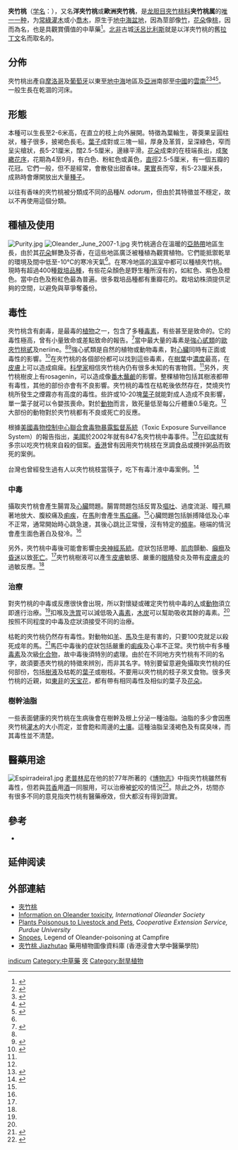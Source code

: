{{Speciesbox
| image = Nerium oleander flowers leaves.jpg
| image_caption = 夾竹桃的花朵
| display parents=2
| parent authority = [[L.|L.]], 1753
| taxon = Nerium oleander
| authority = L., 1753
| synonyms =
* ''Nerium odorum''<br>{{small|[[Aiton|Aiton]], 1789}}
* ''Nerium indicum''<br>{{small|[[Mill.|Mill.]], 1768}}
}}
{{medical}}
'''夾竹桃'''（[[学名|学名]]：{{lang|la|''Nerium oleander''}}），又名'''洋夾竹桃'''或'''歐洲夾竹桃'''，是[[龙胆目|龙胆目]][[夾竹桃科|夾竹桃科]]'''夹竹桃属'''的[[单型|唯一一种]]，为[[常綠植物|常綠]][[灌木|灌木]]或小[[喬木|喬木]]，原生于[[地中海盆地|地中海盆地]]，因為莖部像[[竹|竹]]，[[花朵|花朵]]像[[桃|桃]]，因而為名，也是具觀賞價值的中草藥<ref name="UC">{{Cite book|author=何孟恆|title=香港有毒植物|location=香港|publisher=市政局|year=1988年|pages=第61頁}}</ref>。[[北非|北非]]古城[[沃呂比利斯|沃呂比利斯]]就是以洋夾竹桃的舊[[拉丁文|拉丁文]]名而取名的。

==分佈==
夾竹桃出產自[[摩洛哥|摩洛哥]]及[[葡萄牙|葡萄牙]]以東至[[地中海|地中海]]地區及[[亞洲|亞洲]]南部至[[中國|中國]]的[[云南省|雲南]]<ref name="chinaflora">{{cite web|title=Nerium oleander L.|url=http://www.efloras.org/florataxon.aspx?flora_id=2&taxon_id=200018424|accessdate=2005-11-26|author=Bingtao Li, Antony J. M. Leeuwenberg & D. J. Middleton.|work=Flora of China|publisher=Harvard University|archive-url=https://web.archive.org/web/20070930061651/http://www.efloras.org/florataxon.aspx?flora_id=2&taxon_id=200018424|archive-date=2007-09-30|dead-url=no}}</ref><ref name="floraeurope">{{cite web|title=Nerium oleander L.|url=http://rbg-web2.rbge.org.uk/cgi-bin/nph-readbtree.pl/feout?FAMILY_XREF=&GENUS_XREF=Nerium&SPECIES_XREF=oleander&TAXON_NAME_XREF=&RANK=|accessdate=2005-11-26|author=Pankhurst, R. (editor)|work=Flora Europaea|publisher=Royal Botanic Garden Edinburgh|archive-url=https://web.archive.org/web/20070930222359/http://rbg-web2.rbge.org.uk/cgi-bin/nph-readbtree.pl/feout?FAMILY_XREF=&GENUS_XREF=Nerium&SPECIES_XREF=oleander&TAXON_NAME_XREF=&RANK=|archive-date=2007-09-30|dead-url=yes}}</ref><ref name="huxley1992">{{cite book|author=Huxley, A.|coauthors=Griffiths, M. & Levy, M. (eds.)|year=1992|title=The New RHS Dictionary of Gardening|publisher=Macmillan|isbn=978-0-333-47494-5}}</ref><ref name="inchem">{{cite web|title=Nerium oleander L.(PIM 366)|url=http://www.inchem.org/documents/pims/plant/pim366.htm|accessdate=2005-10-23|author=Inchem|year=2005|publisher=IPCS Inchem|archive-url=https://www.webcitation.org/6OBRWjWxu?url=http://www.inchem.org/documents/pims/plant/pim366.htm|archive-date=2014-03-19|dead-url=no}}</ref>。一般生長在乾涸的河床。

==形態==
本種可以生長至2-6米高，在直立的枝上向外展開。特徵為葉輪生，蓇葖果呈圓柱狀，種子很多，披褐色長毛。[[葉子|葉子]]成對或三塊一組，厚身及革質，呈深綠色，窄而呈尖槍狀，長5-21厘米，闊2.5-5厘米，邊緣平滑。[[花朵|花朵]]成束的在枝端長出，成[[聚繖花序|聚繖花序]]，花期為4至9月，有白色、粉紅色或黃色，[[直徑|直徑]]2.5-5厘米，有一個五瓣的花冠。它們一般，但不是經常，會散發出甜香味。[[果實|果實]]長而窄，有5-23厘米長，成熟時會爆開放出大量[[種子|種子]]。

以往有香味的夾竹桃被分類成不同的品種''N. odorum''，但由於其特徵並不穩定，故以不再使用這個分類。

{{Gallery
|File:Nerium oleander IMG 0424 01.jpg|花
|File:Nerium oleander IMG 0424 02.jpg|花
|File:Nerium oleander IMG 0424 03.jpg|花
|File:Nerium oleander IMG 0424 04.jpg|花與枝葉
|File:Nerium oleander IMG 0424 05.jpg|小喬木
|File:Nerium oleander IMG 0424 06.jpg|枝葉與花
|File:Nerium oleander IMG 0424 08.jpg|花與苞
|File:Nerium oleander IMG 0424 12.jpg|聚伞花序
|File:Nerium oleander IMG 0424 13.jpg|聚伞花序
}}

== 種植及使用 ==
[[File:Purity.jpg|left]]
[[File:Oleander_June_2007-1.jpg|thumb]]
夾竹桃適合在溫暖的[[亞熱帶|亞熱帶]]地區生長，由於其[[花朵|花朵]]鮮艷及芬香，在這些地區廣泛被種植為觀賞植物。它們能抵禦乾旱的環境及間中低至-10℃的寒冷天氣<ref name="huxley1992" />。在寒冷地區的[[溫室|溫室]]中都可以種植夾竹桃。現時有超過400種[[栽培品種|栽培品種]]，有些花朵顏色是野生種所沒有的，如紅色、紫色及橙色。當中白色及粉紅色最為普遍。很多栽培品種都有重瓣花的。栽培幼株須提供足夠的空間，以避免與草爭奪養份。

==毒性==

夾竹桃含有劇毒，是最毒的[[植物|植物]]之一，包含了多種[[毒素|毒素]]，有些甚至是致命的。它的毒性極高，曾有小量致命或差點致命的報告。<ref name="goetz1998">{{cite web|title=Oleander|url=http://www.vet.purdue.edu/depts/addl/toxic/plant52.htm|accessdate=2005-10-23|author=Goetz, Rebecca. J.|coauthors=Jordan Thomas N.,McCain, John W.,Su, Nancy Y.|year=1998|work=Indiana Plants Poisonous to Livestock and Pets|publisher=Cooperative Extension Service, Purdue University|archiveurl=https://web.archive.org/web/20051021002639/http://www.vet.purdue.edu/depts/addl/toxic/plant52.htm|archivedate=2005-10-21|deadurl=yes}}</ref>當中最大量的毒素是[[強心甙類|強心甙類]]的[[歐夾竹桃甙|歐夾竹桃甙]]及neriine。<ref name="goetz1998" /><ref name="erwin2004">{{cite web|title=Medical Problems caused by plants: Plant Toxins, Cardiac Glycosides|url=http://www.itg.be/itg/DistanceLearning/LectureNotesVandenEndenE/47_Medical_problems_caused_by_plantsp6.htm|accessdate=2005-10-23|author=Erwin, Dr Van den Enden|year=2004|work=Illustrated Lecture Notes on Tropical Medicine|publisher=Prince Leopold Institute of Tropical Medicine|archiveurl=https://web.archive.org/web/20060221090345/http://www.itg.be/itg/DistanceLearning/LectureNotesVandenEndenE/47_Medical_problems_caused_by_plantsp6.htm|archivedate=2006-02-21|deadurl=yes}}</ref>強心甙類是自然的植物或動物毒素，對[[心臟|心臟]]同時有正面或毒性的影響。<ref name="desai2000">{{cite web|title=Cardiac glycosides|url=http://www.people.vcu.edu/~urdesai/car.htm#Cardiac%20Glycosides|accessdate=2005-11-19|author=Desai, Dr Umesh R|year=2000|publisher=Virginia Commonwealth University, School of Pharmacy|archiveurl=https://web.archive.org/web/20051226002110/http://www.people.vcu.edu/~urdesai/car.htm#Cardiac%20Glycosides|archivedate=2005-12-26|deadurl=yes}}</ref>在夾竹桃的各個部份都可以找到這些毒素，在[[葉|樹葉]]中[[濃度|濃度]]最高，在[[皮膚|皮膚]]上可以造成痲痺。[[科學家|科學家]]相信夾竹桃內仍有很多未知的有害物質。<ref name="inchem" />另外，夾竹桃樹皮上有rosagenin，可以造成像[[番木虌鹼|番木虌鹼]]的影響。整棵植物包括其樹液都帶有毒性，其他的部份亦會有不良影響。夾竹桃的毒性在枯乾後依然存在，焚燒夾竹桃所發生之煙霧亦有高度的毒性。些許或10-20塊[[葉子|葉子]]就能對成人造成不良影響，單一葉子就可以令嬰孩喪命。對於[[動物|動物]]而言，致死量低至每公斤體重0.5毫克。<ref name="inchem" />大部份的動物對於夾竹桃都有不良或死亡的反應。

根據[[美國毒物控制中心|美國毒物控制中心]][[聯合會毒物暴露監督系統|聯合會毒物暴露監督系統]]（Toxic Exposure Surveillance System）的報告指出，[[美國|美國]]於2002年就有847名夾竹桃中毒事件。<ref name="watson2003">{{Cite journal|title=2002 annual report of the American association of poison control centers toxic exposure surveillance system|url=https://linkinghub.elsevier.com/retrieve/pii/S0735675703000883|last=Watson|first=William A|last2=Litovitz|first2=Toby L|date=2003-09|journal=The American Journal of Emergency Medicine|issue=5|doi=10.1016/S0735-6757(03)00088-3|volume=21|pages=353–421|language=en|last3=Rodgers|first3=George C|last4=Klein-schwartz|first4=Wendy|last5=Youniss|first5=Jessica|last6=Rose|first6=S.Rutherfoord|last7=Borys|first7=Douglas|last8=May|first8=Mary E|access-date=2022-05-01|archive-date=2022-06-15|archive-url=https://web.archive.org/web/20220615201007/https://linkinghub.elsevier.com/retrieve/pii/S0735675703000883}}</ref>在[[印度|印度]]就有多宗以吃夾竹桃來自殺的個案。[[香港|香港]]曾有因用夾竹桃枝在烹調食品或攪拌粥品而致死的案例。{{r|UC}}

台灣也曾經發生過有人以夾竹桃枝當筷子，吃下有毒汁液中毒案例。<ref>{{Cite web|title=植物中毒調查夾竹桃最要命|url=https://news.ltn.com.tw/news/life/paper/96529|accessdate=2011-05-30|archiveurl=https://web.archive.org/web/20091223200315/http://www.libertytimes.com.tw/2006/new/oct/11/today-life9.htm|archivedate=2009-12-23|deadurl=no}}</ref>

===中毒===
攝取夾竹桃會產生腸胃及[[心臟|心臟]]問題。腸胃問題包括反胃及[[嘔吐|嘔吐]]、過度流涎、瞳孔顯著地放大、腹絞痛及[[痢疾|痢疾]]，在[[馬|馬]]則會產生[[馬疝痛|馬疝痛]]。<ref name="inchem" />心臟問題包括脈搏降低及心率不正常，通常開始時心跳急速，其後心跳比正常慢，沒有特定的[[頻率|頻率]]。極端的情況會產生面色蒼白及發冷。<ref name="goetz1998" />

另外，夾竹桃中毒後可能會影響[[中央神經系統|中央神經系統]]。症狀包括思睡、[[肌肉|肌肉]]顫動、[[癲癇|癲癇]]及[[昏迷|昏迷]]以致[[死亡|死亡]]。<ref name="goetz1998" />夾竹桃樹液可以產生[[皮膚|皮膚]]敏感、嚴重的[[眼睛|眼睛]]發炎及帶有[[皮膚炎|皮膚炎]]的過敏反應。<ref name="goetz1998" />

===治療===
對夾竹桃的中毒或反應很快會出現，所以對懷疑或確定夾竹桃中毒的[[人|人]]或[[動物|動物]]須立即進行治療。<ref name="goetz1998" />扣喉及[[洗胃|洗胃]]可以減低吸入[[毒素|毒素]]，[[木炭|木炭]]可以幫助吸收其餘的毒素。<ref name="inchem" />按照不同程度的中毒及症狀須接受不同的治療。

枯乾的夾竹桃仍然存有毒性。對動物如[[羊|羊]]、[[馬|馬]]及[[牛|牛]]是有害的，只要100克就足以殺死成年的馬。<ref name="knight1999">{{cite web|title=Guide to Poisonous Plants: Oleander|url=http://www.vth.colostate.edu/poisonous_plants/report/report_detail_1.cfm?ID=334|accessdate=2005-11-18|author=Knight, Dr. A. P.|year=1999|publisher=Colorado State University}}</ref>馬匹中毒後的症狀包括嚴重的[[痢疾|痢疾]]及心率不正常。夾竹桃中有多種[[毒素|毒素]]及次級[[化合物|化合物]]，故中毒後須特別的處理。由於在不同地方夾竹桃有不同的名字，故須要憑夾竹桃的特徵來辨別，而非其名字。特別要留意避免攝取夾竹桃的任何部份，包括[[樹液|樹液]]及枯乾的[[葉子|葉子]]或樹枝。不要用以夾竹桃的枝子來叉食物。很多夾竹桃的近親，如[[東非|東非]]的[[天宝花|天宝花]]，都有帶有相同毒性及相似的葉子及[[花朵|花朵]]。

===樹幹油脂===
一些表面健康的夾竹桃在生病後會在樹幹及根上分泌一種油脂。油脂的多少會因應夾竹桃[[灌木|灌木]]的大小而定，並會飽和周邊的[[土壤|土壤]]。這種油脂呈淺褐色及有腐臭味，而其毒性並不清楚。

== 醫藥用途 ==
[[File:Espirradeira1.jpg|thumb]]
[[老普林尼|老普林尼]]在他的於77年所著的《[[博物志_(老普林尼)|博物志]]》中指夾竹桃雖然有毒性，但若與[[芸香|芸香]]用[[酒|酒]]一同服用，可以治療被[[蛇|蛇]]咬的情況<ref>{{Cite web|title=Pliny the Elder, The Natural History, BOOK XXIV. THE REMEDIES DERIVED FROM THE FOREST TREES., CHAP. 53—THE RHODODENDRON: ONE REMEDY.|url=http://www.perseus.tufts.edu/hopper/text?doc=Plin.+Nat.+24.53&redirect=true|access-date=2022-05-01|work=www.perseus.tufts.edu|archive-date=2022-05-01|archive-url=https://web.archive.org/web/20220501130239/http://www.perseus.tufts.edu/hopper/text?doc=Plin.+Nat.+24.53&redirect=true}}</ref>。除此之外，坊間亦有很多不同的意見指夾竹桃有醫藥療效，但大都沒有得到證實。

== 參考 ==
{{Reflist|2}}
{{refbegin}}
* {{CPNI| zh=夹竹桃 | id=125-32432 | binomial=Nerium indicum | authority=Mill. | var= | accessdate=2013-01-18}}
{{refend}}

== 延伸阅读 ==
{{Wikisource further reading}}

== 外部連結 ==
{{ReflistH|2}}
{{Commons-inline|Nerium oleander}}
* [http://www.hktree.com/tree/Nerium_indicum.htm 夾竹桃]{{Wayback|url=http://www.hktree.com/tree/Nerium_indicum.htm |date=20060326112332 }}
* [https://web.archive.org/web/20050305061850/http://www.oleander.org/toxic.html Information on Oleander toxicity], ''International Oleander Society''
* [https://web.archive.org/web/20051021002639/http://www.vet.purdue.edu/depts/addl/toxic/plant52.htm Plants Poisonous to Livestock and Pets], ''Cooperative Extension Service, Purdue University''
* [http://www.snopes.com/horrors/poison/oleander.htm Snopes], Legend of Oleander-poisoning at Campfire
* [http://libproject.hkbu.edu.hk/was40/detail?lang=ch&channelid=1288&searchword=herb_id=D00744 夾竹桃 Jiazhutao] {{Wayback|url=http://libproject.hkbu.edu.hk/was40/detail?lang=ch&channelid=1288&searchword=herb_id=D00744 |date=20210627184806 }} 藥用植物圖像資料庫 (香港浸會大學中醫藥學院) {{zh-hant}}{{en}}
{{ReflistF}}
{{Taxonbar|from=Q155833}}

[[Category:夹竹桃属|indicum]]
[[Category:中草藥|Category:中草藥]]
[[Category:有毒植物|夾]]
[[Category:耐旱植物|Category:耐旱植物]]